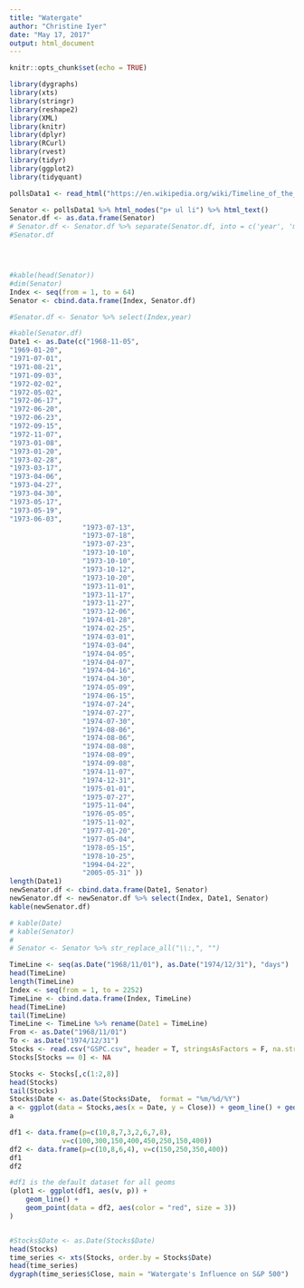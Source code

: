 ```yaml
---
title: "Watergate"
author: "Christine Iyer"
date: "May 17, 2017"
output: html_document
---
```


```r
knitr::opts_chunk$set(echo = TRUE)
```



```r
library(dygraphs)
library(xts)
library(stringr)
library(reshape2)
library(XML)
library(knitr)
library(dplyr)
library(RCurl)
library(rvest)
library(tidyr)
library(ggplot2)
library(tidyquant)
```



```r
pollsData1 <- read_html("https://en.wikipedia.org/wiki/Timeline_of_the_Watergate_scandal")
```


```r
Senator <- pollsData1 %>% html_nodes("p+ ul li") %>% html_text()
Senator.df <- as.data.frame(Senator)
# Senator.df <- Senator.df %>% separate(Senator.df, into = c('year', 'month'), sep = 17)
#Senator.df




#kable(head(Senator))
#dim(Senator)
Index <- seq(from = 1, to = 64)
Senator <- cbind.data.frame(Index, Senator.df)

#Senator.df <- Senator %>% select(Index,year)

#kable(Senator.df)
Date1 <- as.Date(c("1968-11-05",
"1969-01-20",
"1971-07-01",
"1971-08-21",
"1971-09-03",
"1972-02-02",
"1972-05-02",
"1972-06-17",
"1972-06-20",
"1972-06-23",
"1972-09-15",
"1972-11-07",
"1973-01-08",
"1973-01-20",
"1973-02-28",
"1973-03-17",
"1973-04-06",
"1973-04-27",
"1973-04-30",
"1973-05-17",
"1973-05-19",
"1973-06-03",
                  "1973-07-13",
                  "1973-07-18",
                  "1973-07-23",
                  "1973-10-10",
                  "1973-10-10",
                  "1973-10-12",
                  "1973-10-20",
                  "1973-11-01",
                  "1973-11-17",
                  "1973-11-27",
                  "1973-12-06",
                  "1974-01-28",
                  "1974-02-25",
                  "1974-03-01",
                  "1974-03-04",
                  "1974-04-05",
                  "1974-04-07",
                  "1974-04-16",
                  "1974-04-30",
                  "1974-05-09",
                  "1974-06-15",
                  "1974-07-24",
                  "1974-07-27",
                  "1974-07-30",
                  "1974-08-06",
                  "1974-08-06",
                  "1974-08-08",
                  "1974-08-09",
                  "1974-09-08",
                  "1974-11-07",
                  "1974-12-31",
                  "1975-01-01",
                  "1975-07-27",
                  "1975-11-04",
                  "1976-05-05",
                  "1975-11-02",
                  "1977-01-20",
                  "1977-05-04",
                  "1978-05-15",
                  "1978-10-25",
                  "1994-04-22",
                  "2005-05-31" ))
length(Date1)
newSenator.df <- cbind.data.frame(Date1, Senator)
newSenator.df <- newSenator.df %>% select(Index, Date1, Senator)
kable(newSenator.df)

# kable(Date)
# kable(Senator)
# 
# Senator <- Senator %>% str_replace_all("\\:,", "")
```

```r
TimeLine <- seq(as.Date("1968/11/01"), as.Date("1974/12/31"), "days")
head(TimeLine)
length(TimeLine)
Index <- seq(from = 1, to = 2252)
TimeLine <- cbind.data.frame(Index, TimeLine)
head(TimeLine)
tail(TimeLine)
TimeLine <- TimeLine %>% rename(Date1 = TimeLine)
From <- as.Date("1968/11/01")
To <- as.Date("1974/12/31")
Stocks <- read.csv("GSPC.csv", header = T, stringsAsFactors = F, na.strings = c(""))
Stocks[Stocks == 0] <- NA

Stocks <- Stocks[,c(1:2,8)]
head(Stocks)
tail(Stocks)
Stocks$Date <- as.Date(Stocks$Date,  format = "%m/%d/%Y")
a <- ggplot(data = Stocks,aes(x = Date, y = Close)) + geom_line() + geom_point(aes(x = Date, y = Occurance, na.rm = TRUE), size = 2, color="red") 
a
```


```r
df1 <- data.frame(p=c(10,8,7,3,2,6,7,8),
             v=c(100,300,150,400,450,250,150,400))
df2 <- data.frame(p=c(10,8,6,4), v=c(150,250,350,400))
df1
df2

```

```r
#df1 is the default dataset for all geoms
(plot1 <- ggplot(df1, aes(v, p)) + 
    geom_line() +
    geom_point(data = df2, aes(color = "red", size = 3))
)



```

```r
#Stocks$Date <- as.Date(Stocks$Date)
head(Stocks)
time_series <- xts(Stocks, order.by = Stocks$Date)
head(time_series)
dygraph(time_series$Close, main = "Watergate's Influence on S&P 500") 
```



